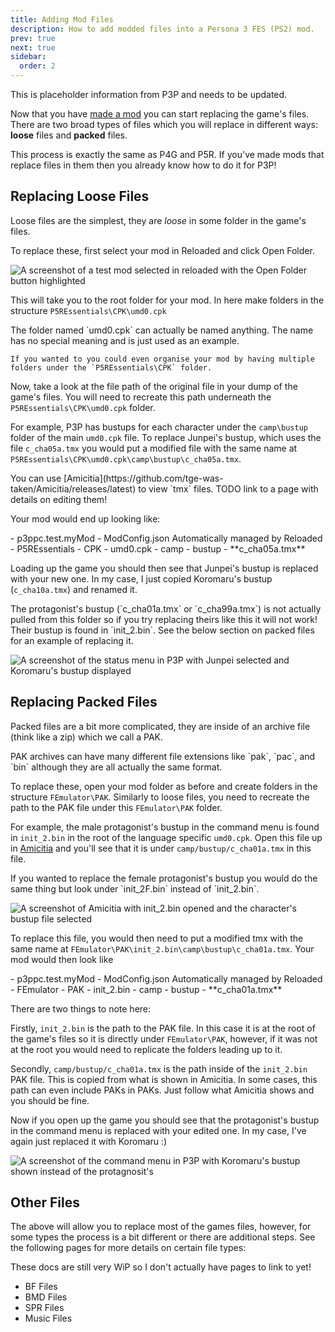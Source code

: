 ```yaml
---
title: Adding Mod Files
description: How to add modded files into a Persona 3 FES (PS2) mod.
prev: true
next: true
sidebar:
  order: 2
---
```



<Aside>This is placeholder information from P3P and needs to be updated.</Aside>

Now that you have [made a mod](../making-a-mod) you can start replacing the game's files. There are two broad types of files which you will replace in different ways: **loose** files and **packed** files.

<Aside>
  This process is exactly the same as P4G and P5R. If you've made mods that
  replace files in them then you already know how to do it for P3P!
</Aside>

## Replacing Loose Files

Loose files are the simplest, they are _loose_ in some folder in the game's files.

To replace these, first select your mod in Reloaded and click Open Folder.

![A screenshot of a test mod selected in reloaded with the Open Folder button highlighted](../../../../../assets/p3p/getting-started/replacing-files/open-mod-folder.png)

This will take you to the root folder for your mod. In here make folders in the structure `P5REssentials\CPK\umd0.cpk`

<Aside>
    The folder named `umd0.cpk` can actually be named anything. The name has no special meaning and is just used as an example.

    If you wanted to you could even organise your mod by having multiple folders under the `P5REssentials\CPK` folder.

</Aside>

Now, take a look at the file path of the original file in your dump of the game's files. You will need to recreate this path underneath the `P5REssentials\CPK\umd0.cpk` folder.

For example, P3P has bustups for each character under the `camp\bustup` folder of the main `umd0.cpk` file.
To replace Junpei's bustup, which uses the file `c_cha05a.tmx` you would put a modified file with the same name at `P5REssentials\CPK\umd0.cpk\camp\bustup\c_cha05a.tmx`.

<Aside type="tip">
  You can use
  [Amicitia](https://github.com/tge-was-taken/Amicitia/releases/latest) to view
  `tmx` files. TODO link to a page with details on editing them!
</Aside>

Your mod would end up looking like:

<FileTree>
  - p3ppc.test.myMod - ModConfig.json Automatically managed by Reloaded -
  P5REssentials - CPK - umd0.cpk - camp - bustup - **c_cha05a.tmx**
</FileTree>

Loading up the game you should then see that Junpei's bustup is replaced with your new one. In my case, I just copied Koromaru's bustup (`c_cha10a.tmx`) and renamed it.

<Aside>
  The protagonist's bustup (`c_cha01a.tmx` or `c_cha99a.tmx`) is not actually
  pulled from this folder so if you try replacing theirs like this it will not
  work! Their bustup is found in `init_2.bin`. See the below section on packed
  files for an example of replacing it.
</Aside>

![A screenshot of the status menu in P3P with Junpei selected and Koromaru's bustup displayed](../../../../../assets/p3p/getting-started/replacing-files/koromaru-over-junpei.png)

## Replacing Packed Files

Packed files are a bit more complicated, they are inside of an archive file (think like a zip) which we call a PAK.

<Aside>
  PAK archives can have many different file extensions like `pak`, `pac`, and
  `bin` although they are all actually the same format.
</Aside>

To replace these, open your mod folder as before and create folders in the structure `FEmulator\PAK`.
Similarly to loose files, you need to recreate the path to the PAK file under this `FEmulator\PAK` folder.

For example, the male protagonist's bustup in the command menu is found in `init_2.bin` in the root of the language specific `umd0.cpk`.
Open this file up in [Amicitia](https://github.com/tge-was-taken/Amicitia/releases/latest) and you'll see that it is under `camp/bustup/c_cha01a.tmx` in this file.

<Aside type="tip">
  If you wanted to replace the female protagonist's bustup you would do the same
  thing but look under `init_2F.bin` instead of `init_2.bin`.
</Aside>

![A screenshot of Amicitia with init_2.bin opened and the character's bustup file selected](../../../../../assets/p3p/getting-started/replacing-files/init_2.bin.png)

To replace this file, you would then need to put a modified tmx with the same name at `FEmulator\PAK\init_2.bin\camp\bustup\c_cha01a.tmx`.
Your mod would then look like

<FileTree>
  - p3ppc.test.myMod - ModConfig.json Automatically managed by Reloaded -
  FEmulator - PAK - init_2.bin - camp - bustup - **c_cha01a.tmx**
</FileTree>

There are two things to note here:

Firstly, `init_2.bin` is the path to the PAK file. In this case it is at the root of the game's files so it is directly under `FEmulator\PAK`, however, if it was not at the root you would need to replicate the folders leading up to it.

Secondly, `camp/bustup/c_cha01a.tmx` is the path inside of the `init_2.bin` PAK file. This is copied from what is shown in Amicitia. In some cases, this path can even include PAKs in PAKs. Just follow what Amicitia shows and you should be fine.

Now if you open up the game you should see that the protagonist's bustup in the command menu is replaced with your edited one. In my case, I've again just replaced it with Koromaru :)

![A screenshot of the command menu in P3P with Koromaru's bustup shown instead of the protagnosit's](../../../../../assets/p3p/getting-started/replacing-files/koromaru-over-protag.png)

## Other Files

The above will allow you to replace most of the games files, however, for some types the process is a bit different or there are additional steps.
See the following pages for more details on certain file types:

<Aside type="caution">
  These docs are still very WiP so I don't actually have pages to link to yet!
</Aside>

- BF Files
- BMD Files
- SPR Files
- Music Files
